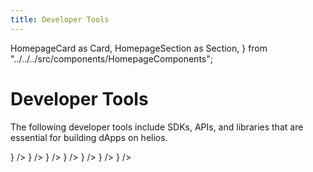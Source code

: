 ```yaml
---
title: Developer Tools
---
```


  HomepageCard as Card,
  HomepageSection as Section,
} from "../../../src/components/HomepageComponents";


# Developer Tools

The following developer tools include SDKs, APIs, and libraries that are essential for building dApps on helios.

<Section>
  <Card
    title="injectived"
    description="Command-line interface and node daemon that connects to the Injective network"
    to="./heliades/welcome"
    icon={<InjectiveIcon />}
  />
  <Card
    title="Injective TypeScript SDK"
    description="TypeScript monorepo that contains packages to interact with Injective via Node.js or browser environments."
    to="./injectivets/"
    icon={<OutwardsIcon />}
  />        
  <Card
    title="Injective Python SDK"
    description="Python SDK that can be used to interact with Injective and the indexer (Exchange API)"
    to="./injectivepy/"
    icon={<OutwardsIcon />}
  />
  <Card
    title="Injective Go SDK"
    description="Go SDK that can be used to interact with Injective and the indexer (Exchange API)"
    to="./injectivego/"
    icon={<OutwardsIcon />}
  />
  <Card
    title="Injective Local"
    description="A localized Injective testnet and ecosystem containerized with Docker and orchestrated with a simple docker-compose file."
    to="./local-injective/"
    icon={<ConcentricIcon />}
  />   
  <Card
    title="Injective CosmWasm"
    description="A Rust library designed to help developers interact with Injective modules and call other CosmWasm smart contracts"
    to="./injectivecw/"
    icon={<CosmwasmIcon />}
  />   
  <Card
    title="Cosmovisor"
    description="Small process manager around Cosmos SDK binaries that monitors the governance module"
    to="./cosmovisor"
    icon={<CosmovisorIcon />}
  />  
</Section>







